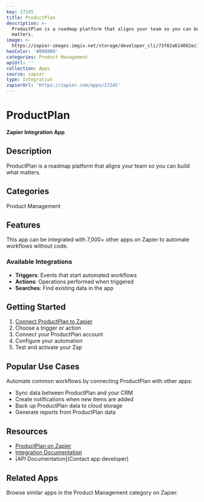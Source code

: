 ```yaml
---
key: 27245
title: ProductPlan
description: >-
  ProductPlan is a roadmap platform that aligns your team so you can build what
  matters.
image: >-
  https://zapier-images.imgix.net/storage/developer_cli/73f82a614002ec1e1c4b8eb61a24d181.png?auto=format%2Ccompress&ixlib=python-3.0.0&q=50
hexColor: '#000000'
categories: Product Management
apiUrl: ''
collection: Apps
source: zapier
type: Integration
zapierUrl: 'https://zapier.com/apps/27245'
---
```

# ProductPlan

**Zapier Integration App**

## Description

ProductPlan is a roadmap platform that aligns your team so you can build what matters.

## Categories

Product Management

## Features

This app can be integrated with 7,000+ other apps on Zapier to automate workflows without code.

### Available Integrations

- **Triggers**: Events that start automated workflows
- **Actions**: Operations performed when triggered
- **Searches**: Find existing data in the app

## Getting Started

1. [Connect ProductPlan to Zapier](https://zapier.com/apps/27245)
2. Choose a trigger or action
3. Connect your ProductPlan account
4. Configure your automation
5. Test and activate your Zap

## Popular Use Cases

Automate common workflows by connecting ProductPlan with other apps:

- Sync data between ProductPlan and your CRM
- Create notifications when new items are added
- Back up ProductPlan data to cloud storage
- Generate reports from ProductPlan data

## Resources

- [ProductPlan on Zapier](https://zapier.com/apps/27245)
- [Integration Documentation](https://zapier.com/apps/27245/integrations)
- [API Documentation](Contact app developer)

## Related Apps

Browse similar apps in the Product Management category on Zapier.
